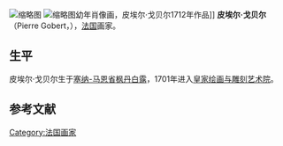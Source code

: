 [[File:Portrait_of_Louise_Élisabeth_de_Bourbon_(1693-1775),_Princess_of_Conti_by_Pierre_Gobert.jpg|缩略图]]
[[File:Gobert_-_Louis_XV_as_child,_Fundación_Jakober.jpg|缩略图]]幼年肖像画，皮埃尔·戈贝尔1712年作品]]
'''皮埃尔·戈贝尔'''（Pierre Gobert，{{bd|1662年||1744年|2月13日|catIdx=G}}），[[法国|法国]]画家。

== 生平 ==
皮埃尔·戈贝尔生于[[塞纳-马恩省|塞纳-马恩省]][[枫丹白露|枫丹白露]]，1701年进入[[皇家绘画与雕刻艺术院|皇家绘画与雕刻艺术院]]。

==参考文献==
{{reflist}}

[[Category:法国画家|Category:法国画家]]